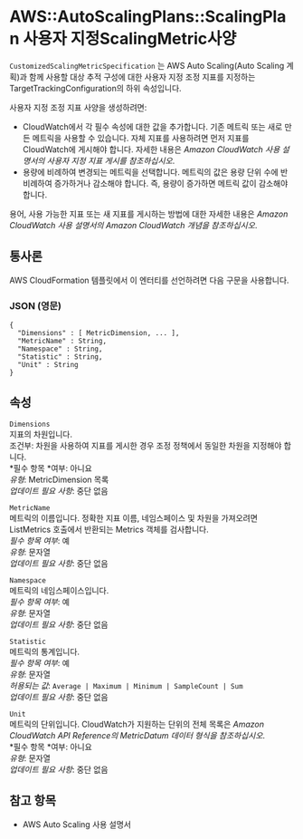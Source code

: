 # AWS::AutoScalingPlans::ScalingPlan 사용자 지정ScalingMetric사양

`CustomizedScalingMetricSpecification` 는 AWS Auto Scaling(Auto Scaling 계획)과 함께 사용할 대상 추적 구성에 대한 사용자 지정 조정 지표를 지정하는 TargetTrackingConfiguration의 하위 속성입니다.

사용자 지정 조정 지표 사양을 생성하려면:

- CloudWatch에서 각 필수 속성에 대한 값을 추가합니다. 기존 메트릭 또는 새로 만든 메트릭을 사용할 수 있습니다. 자체 지표를 사용하려면 먼저 지표를 CloudWatch에 게시해야 합니다. 자세한 내용은 _Amazon CloudWatch 사용 설명서의 사용자 지정 지표 게시를 참조하십시오_.
- 용량에 비례하여 변경되는 메트릭을 선택합니다. 메트릭의 값은 용량 단위 수에 반비례하여 증가하거나 감소해야 합니다. 즉, 용량이 증가하면 메트릭 값이 감소해야 합니다.

용어, 사용 가능한 지표 또는 새 지표를 게시하는 방법에 대한 자세한 내용은 _Amazon CloudWatch 사용 설명서의 Amazon CloudWatch 개념을 참조하십시오_.

## 통사론

AWS CloudFormation 템플릿에서 이 엔터티를 선언하려면 다음 구문을 사용합니다.

### JSON (영문)

```
{
  "Dimensions" : [ MetricDimension, ... ],
  "MetricName" : String,
  "Namespace" : String,
  "Statistic" : String,
  "Unit" : String
}
```

## 속성

`Dimensions`  
지표의 차원입니다.  
조건부: 차원을 사용하여 지표를 게시한 경우 조정 정책에서 동일한 차원을 지정해야 합니다.  
*필수 항목 *여부: 아니요  
_유형_: MetricDimension 목록  
_업데이트 필요 사항_: 중단 없음

`MetricName`  
메트릭의 이름입니다. 정확한 지표 이름, 네임스페이스 및 차원을 가져오려면 ListMetrics 호출에서 반환되는 Metrics 객체를 검사합니다.  
_필수 항목 여부_: 예  
_유형_: 문자열  
_업데이트 필요 사항_: 중단 없음

`Namespace`  
메트릭의 네임스페이스입니다.  
_필수 항목 여부_: 예  
_유형_: 문자열  
_업데이트 필요 사항_: 중단 없음

`Statistic`  
메트릭의 통계입니다.  
_필수 항목 여부_: 예  
_유형_: 문자열  
_허용되는 값_: `Average | Maximum | Minimum | SampleCount | Sum`  
_업데이트 필요 사항_: 중단 없음

`Unit`  
메트릭의 단위입니다. CloudWatch가 지원하는 단위의 전체 목록은 _Amazon CloudWatch API Reference의 MetricDatum 데이터 형식을 참조하십시오_.  
*필수 항목 *여부: 아니요  
_유형_: 문자열  
_업데이트 필요 사항_: 중단 없음

## 참고 항목

- AWS Auto Scaling 사용 설명서
